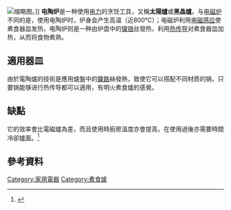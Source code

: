 {{noteTA
|1=zh-cn:炉具;zh-hk:炉具;zh-tw:爐俱;
|2=zh-cn:煲具;zh-hk:煲具;zh-tw:湯鍋;
|3=zh-cn:玻璃煲;zh-hk:玻璃煲;zh-tw:玻璃鍋;
|4=zh-cn:瓦煲;zh-hk:瓦煲;zh-tw:陶甕;
|5=zh-cn:光管;zh-hk:光管;zh-tw:螢光燈;
|6=zh-cn:电子变压器;zh-hk:電子火牛;zh-tw:電子變壓器;
|7=zh-cn:移动电话;zh-hk:手提電話;zh-tw:行動電話;
}}
[[File:Ceranfeld.jpg|缩略图]]。]]
'''电陶炉'''是一种使用[[电力|电力]]的烹饪工具，又稱'''太陽爐'''或'''黑晶爐'''。与[[电磁炉|电磁炉]]不同的是，使用电陶炉时，炉身会产生高温（近800℃）；电磁炉利用[[电磁感应|电磁感应]]使煮食器皿发热，电陶炉则是一种由炉盘中的[[镍|镍]][[铬|铬]]丝發热，利用[[热传导|热传导]]对煮食器皿加热，从而将食物煮熟。

==適用器皿==
由於電陶爐的技術是應用爐盤中的[[鎳|鎳]][[鉻|鉻]]絲發熱，致使它可以搭配不同材质的锅，只要锅能够进行热传导都可以適用，有明火煮食爐的感覺。

==缺點==
它的效率會比電磁爐為差，而且使用時廚房溫度亦會提高，在使用過後亦需要時間冷卻爐面。<ref>{{cite web|title=《電磁爐、電陶爐大不同！》|url=https://www.consumer.org.hk/ws_chi/news/specials/2020/tips-electric-heaters.html|website=香港消費者委員會|date=2021-01-22|access-date=2021-05-26|archive-date=2021-05-26|archive-url=https://web.archive.org/web/20210526091232/https://www.consumer.org.hk/ws_chi/news/specials/2020/tips-electric-heaters.html|dead-url=no}}</ref>

==參考資料==
{{reflist}}

{{烹飪技術}}
[[Category:家用電器|Category:家用電器]]
[[Category:煮食爐|Category:煮食爐]]
